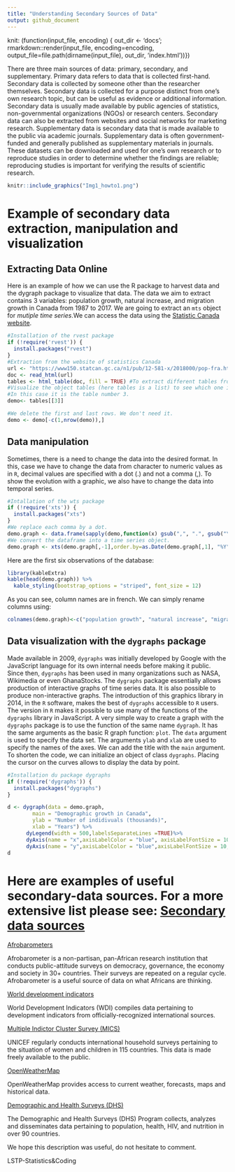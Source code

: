 ```yaml
---
title: "Understanding Secondary Sources of Data"
output: github_document
---
```

knit: (function(input_file, encoding) {
  out_dir <- 'docs';
  rmarkdown::render(input_file,
 encoding=encoding,
 output_file=file.path(dirname(input_file), out_dir, 'index.html'))})
 
There are three main sources of data: primary, secondary, and supplementary. Primary data refers to data that is collected first-hand. Secondary data is collected by someone other than the researcher themselves. Secondary data is collected for a purpose distinct from one’s own research topic, but can be useful as evidence or additional information. Secondary data is usually made available by public agencies of statistics, non-governmental organizations (NGOs) or research centers. Secondary data can also be extracted from websites and social networks for marketing research. Supplementary data is secondary data that is made available to the public via academic journals. Supplementary data is often government-funded and generally published as supplementary materials in journals. These datasets can be downloaded and used for one’s own research or to reproduce studies in order to determine whether the findings are reliable; reproducing studies is important for verifying the results of scientific research. 


```r
knitr::include_graphics("Img1_howto1.png")
```

# Example of secondary data extraction, manipulation and visualization
## Extracting Data Online

Here is an example of how we can use the R package to harvest data and the dygraph package to visualize that data. The data we aim to extract contains 3 variables: population growth, natural increase, and migration growth in Canada from 1987 to 2017. We are going to extract an `mts` object for _mutiple time series_.We can access the data using the [Statistic Canada website](https://www150.statcan.gc.ca/n1/pub/12-581-x/2018000/pop-fra.htm). 

```r
#Installation of the rvest package
if (!require('rvest')) {
  install.packages("rvest")
}
#Extraction from the website of statistics Canada
url <- "https://www150.statcan.gc.ca/n1/pub/12-581-x/2018000/pop-fra.htm"
doc <- read_html(url)
tables <- html_table(doc, fill = TRUE) #To extract different tables from the website
#Visualize the object tables (here tables is a list) to see which one is targeted.
#In this case it is the table number 3.
demo<- tables[[3]]

#We delete the first and last rows. We don't need it.
demo <- demo[-c(1,nrow(demo)),]

```

## Data manipulation

Sometimes, there is a need to change the data into the desired format.
In this, case we have to change the data from character to numeric values as in `R`, decimal values are specified with a dot (.) and not a comma (,). To show the evolution with a graphic, we also have to change the data into temporal series.

```r
#Intallation of the wts package
if (!require('xts')) {
  install.packages("xts")
}
#We replace each comma by a dot.
demo.graph <- data.frame(sapply(demo,function(x) gsub(",", ".", gsub("\\.", "",x))))
#We convert the dataframe into a time series object.
demo.graph <- xts(demo.graph[,-1],order.by=as.Date(demo.graph[,1], "%Y"))
```


Here are the first six observations of the database: 

```r
library(kableExtra)
kable(head(demo.graph)) %>%
  kable_styling(bootstrap_options = "striped", font_size = 12)
```

As you can see, column names are in french. We can simply rename columns using:

```r
colnames(demo.graph)<-c("population growth", "natural increase", "migration growth")
```

## Data visualization with the `dygraphs` package

Made available in 2009, `dygraphs` was initially developed by Google with the JavaScript language for its own internal needs before making it public. Since then, `dygraphs` has been used in many organizations such as NASA, Wikimedia or even GhanaStocks. The `dygraphs` package essentially allows production of interactive graphs of time series data. It is also possible to produce non-interactive graphs. The introduction of this graphics library in 2014, in the `R` software, makes the best of `dygraphs` accessible to `R` users. The version in `R` makes it possible to use many of the functions of the `dygraphs` library in JavaScript. A very simple way to create a graph with the `dygraphs` package is to use the function of the same name `dygraph`. It has the same arguments as the basic R graph function: `plot`. The `data` argument is used to specify the data set. The arguments `ylab` and `xlab` are used to specify the names of the axes. We can add the title with the `main` argument. To shorten the code, we can initialize an object of class `dygraphs`. Placing the cursor on the curves allows to display the data by point.

```r
#Installation du package dygraphs
if (!require('dygraphs')) {
  install.packages("dygraphs")
}
```


```r
d <- dygraph(data = demo.graph, 
        main = "Demographic growth in Canada", 
        ylab = "Number of indidivuals (thousands)", 
        xlab = "Years") %>% 
      dyLegend(width = 500,labelsSeparateLines =TRUE)%>%
      dyAxis(name = "x",axisLabelColor = "blue", axisLabelFontSize = 10,drawGrid = FALSE) %>%
      dyAxis(name = "y",axisLabelColor = "blue",axisLabelFontSize = 10,gridLineWidth = 0.1)
d
```


# Here are examples of useful secondary-data sources. For a more extensive list please see: [Secondary data sources](https://researchguides.ben.edu/c.php?g=282050&p=7037030)

[Afrobarometers](https://afrobarometer.org/)

Afrobarometer is a non-partisan, pan-African research institution that conducts public-attitude surveys on democracy, governance, the economy and society in 30+ countries. Their surveys are repeated on a regular cycle. Afrobarometer is a useful source of data on what Africans are thinking.

[World development indicators](https://databank.worldbank.org/source/world-development-indicators)

World Development Indicators (WDI) compiles data pertaining to development indicators from officially-recognized international sources. 

[Multiple Indictor Cluster Survey (MICS)](http://www.unicef.org/statistics/index_24302.html)

UNICEF regularly conducts international household surveys pertaining to the situation of women and children in 115 countries. This data is made freely available to the public. 

[OpenWeatherMap](https://openweathermap.org/)

OpenWeatherMap provides access to current weather, forecasts, maps and historical data. 

[Demographic and Health Surveys (DHS)](http://dhsprogram.com/)

The Demographic and Health Surveys (DHS) Program collects, analyzes and disseminates data pertaining to population, health, HIV, and nutrition in over 90 countries.


We hope this description was useful, do not hesitate to comment.

LSTP-Statistics&Coding